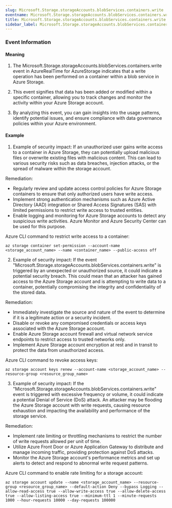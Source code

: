 ```yaml
--- 
slug: Microsoft.Storage.storageAccounts.blobServices.containers.write
eventname: Microsoft.Storage.storageAccounts.blobServices.containers.write
title: Microsoft.Storage.storageAccounts.blobServices.containers.write
sidebar_label: Microsoft.Storage.storageAccounts.blobServices.containers.write
---
```

                       
### Event Information

#### Meaning

1. The Microsoft.Storage.storageAccounts.blobServices.containers.write event in AzureRealTime for AzureStorage indicates that a write operation has been performed on a container within a blob service in Azure Storage.

2. This event signifies that data has been added or modified within a specific container, allowing you to track changes and monitor the activity within your Azure Storage account.

3. By analyzing this event, you can gain insights into the usage patterns, identify potential issues, and ensure compliance with data governance policies within your Azure environment.

#### Example

1. Example of security impact: If an unauthorized user gains write access to a container in Azure Storage, they can potentially upload malicious files or overwrite existing files with malicious content. This can lead to various security risks such as data breaches, injection attacks, or the spread of malware within the storage account.

Remediation:
- Regularly review and update access control policies for Azure Storage containers to ensure that only authorized users have write access.
- Implement strong authentication mechanisms such as Azure Active Directory (AAD) integration or Shared Access Signatures (SAS) with limited permissions to restrict write access to trusted entities.
- Enable logging and monitoring for Azure Storage accounts to detect any suspicious write activities. Azure Monitor and Azure Security Center can be used for this purpose.

Azure CLI command to restrict write access to a container:
```
az storage container set-permission --account-name <storage_account_name> --name <container_name> --public-access off
```

2. Example of security impact: If the event "Microsoft.Storage.storageAccounts.blobServices.containers.write" is triggered by an unexpected or unauthorized source, it could indicate a potential security breach. This could mean that an attacker has gained access to the Azure Storage account and is attempting to write data to a container, potentially compromising the integrity and confidentiality of the stored data.

Remediation:
- Immediately investigate the source and nature of the event to determine if it is a legitimate action or a security incident.
- Disable or revoke any compromised credentials or access keys associated with the Azure Storage account.
- Enable Azure Storage account firewall and virtual network service endpoints to restrict access to trusted networks only.
- Implement Azure Storage account encryption at rest and in transit to protect the data from unauthorized access.

Azure CLI command to revoke access keys:
```
az storage account keys renew --account-name <storage_account_name> --resource-group <resource_group_name>
```

3. Example of security impact: If the "Microsoft.Storage.storageAccounts.blobServices.containers.write" event is triggered with excessive frequency or volume, it could indicate a potential Denial of Service (DoS) attack. An attacker may be flooding the Azure Storage account with write requests, causing resource exhaustion and impacting the availability and performance of the storage service.

Remediation:
- Implement rate limiting or throttling mechanisms to restrict the number of write requests allowed per unit of time.
- Utilize Azure Front Door or Azure Application Gateway to distribute and manage incoming traffic, providing protection against DoS attacks.
- Monitor the Azure Storage account's performance metrics and set up alerts to detect and respond to abnormal write request patterns.

Azure CLI command to enable rate limiting for a storage account:
```
az storage account update --name <storage_account_name> --resource-group <resource_group_name> --default-action Deny --bypass Logging --allow-read-access true --allow-write-access true --allow-delete-access true --allow-listing-access true --minimum-ttl 1 --minute-requests 1000 --hour-requests 10000 --day-requests 100000
```


 